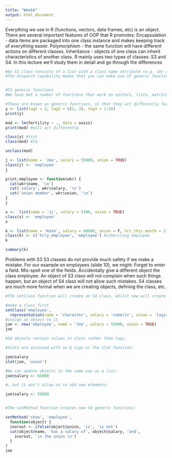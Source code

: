 ```yaml
---
title: "Week8"
output: html_document
---
```


Everything we use in R (functions, vectors, data frames, etc) is an object.
There are several important features of OOP that R promotes:
Encapsulation - data items are packaged into one class instance and makes keeping track of everything easier.
Polymorphism - the same function will have different actions on different classes.
Inheritance - objects of one class can inherit characteristics of another class.
R mainly uses two types of classes: S3 and S4. In this lecture we'll study them in detail and go through the differences

```r

#An S3 class consists of a list with a class name attribute (e.g. lm) and dispatch capability.
#The dispatch capability means that you can make use of generic functions (e.g. print or summary).


#S3 generic functions
#We have met a number of functions that work on vectors, lists, matrices, etc: print, plot, summary.

#These are known as generic functions, in that they act differently for different types of objects given to them.
y <- list(tag1 = 2, tag2 = c(2, 3), tag3 = 1:10)
print(y)

mod <- lm(Fertility ~ ., data = swiss)
print(mod) #will act differently

class(y) #list
class(mod) #lm

unclass(mod)

j <- list(name = 'Joe', salary = 55000, union = TRUE)
class(j) <- 'employee'
j 

print.employee <- function(wkr) {
  cat(wkr$name, '\n')
  cat('salary', wkr$salary, '\n')
  cat('union member', wkr$union, '\n')
}
j

x <-  list(name = 'Jj', salary = 5100, union = TRUE)
class(x) <- 'employee'
x

k <- list(name = 'Kate', salary = 68000, union = F, hrs_this_month = 2)
class(k) <- c('hrly_employee', 'employee') #inheriting employee
k

summary(k)


```


Problems with S3
S3 classes do not provide much safety if we make a mistake.
For our example on employees (slide 10), we might:
Forget to enter a field.
Mis-spell one of the fields.
Accidentally give a different object the class employee.
An object of S3 class will not complain when such things happen, but an object of S4 class will not allow such mistakes.
S4 classes are much more formal when we are creating objects, defining the class, etc.

```r
#The setClass function will create an S4 class, whilst new will create S4 objects:

#make a class first
setClass('employee', 
  representation(name = 'character', salary = 'numeric', union = 'logical'))
#assign an object to it
joe <- new('employee', name = 'Joe', salary = 55000, union = TRUE)
joe

#S4 objects contain values in slots rather than tags.

#Slots are accessed with an @ sign or the slot function:

joe@salary
slot(joe, 'union')

#We can update objects in the same way as a list:
joe@salary <- 65000 

#… but it won't allow us to add new elements:

joe$salary <- 55000


#The setMethod function creates new S4 generic functions:

setMethod('show', 'employee', 
  function(object) {
  inorout <- ifelse(object@union, 'is', 'is not')
  cat(object@name, 'has a salary of', object@salary, 'and', 
    inorout, 'in the union \n')
  }
)
joe

```